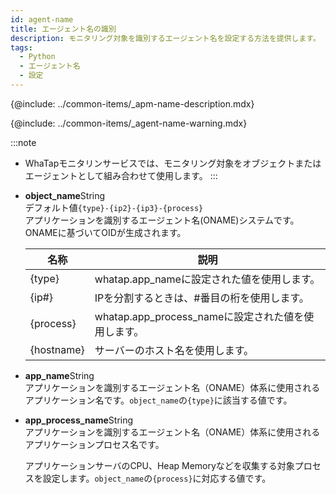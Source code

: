 ```yaml
---
id: agent-name
title: エージェント名の識別
description: モニタリング対象を識別するエージェント名を設定する方法を提供します。
tags:
  - Python
  - エージェント名
  - 設定
---
```


{@include: ../common-items/_apm-name-description.mdx}

{@include: ../common-items/_agent-name-warning.mdx}

:::note

-   WhaTapモニタリンサービスでは、モニタリング対象をオブジェクトまたはエージェントとして組み合わせて使用します。
    :::

<!-- 와탭은 애플리케이션 서버 식별을 위해 애플리케이션 서버 종류, 서버 IP, 서비스 포트를 조합하여 고유 식별자로 사용합니다. -->

-   **object_name**<span class='type'>String</span><br/>
      デフォルト値`{type}-{ip2}-{ip3}-{process}`\
      アプリケーションを識別するエージェント名(ONAME)システムです。ONAMEに基づいてOIDが生成されます。 

    | 名称         | 説明                                    |
    | ---------- | ------------------------------------- |
    | {type}     | whatap.app_nameに設定された値を使用します。         |
    | {ip#}      | IPを分割するときは、#番目の桁を使用します。               |
    | {process}  | whatap.app_process_nameに設定された値を使用します。 |
    | {hostname} | サーバーのホスト名を使用します。                      |

<!-- 문의 -->

-   **app_name**<span class='type'>String</span><br/>
      アプリケーションを識別するエージェント名（ONAME）体系に使用されるアプリケーション名です。`object_name`の`{type}`に該当する値です。

-   **app_process_name**<span class='type'>String</span><br/> 
      アプリケーションを識別するエージェント名（ONAME）体系に使用されるアプリケーションプロセス名です。 

      アプリケーションサーバのCPU、Heap Memoryなどを収集する対象プロセスを設定します。`object_name`の`{process}`に対応する値です。 
